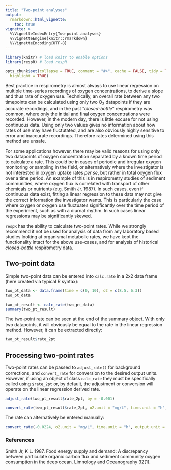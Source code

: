```yaml
---
title: "Two-point analyses"
output: 
  rmarkdown::html_vignette:
    toc: true
vignette: >
  %\VignetteIndexEntry{Two-point analyses}
  %\VignetteEngine{knitr::rmarkdown}
  %\VignetteEncoding{UTF-8}
---
```


```r
library(knitr) # load knitr to enable options
library(respR) # load respR

opts_chunk$set(collapse = TRUE, comment = "#>", cache = FALSE, tidy = TRUE, 
  highlight = TRUE)
```

Best practice in respirometry is almost always to use linear regression on multiple time-series recordings of oxygen concentrations, to derive a slope and thus rate of oxygen use. 
Technically, an overall rate between any two timepoints can be calculated using only two O~2~ datapoints if they are accurate recordings, and in the past "*closed-bottle*" respirometry was common, where only the initial and final oxygen concentrations were recorded. However, in the modern day, there is little excuse for not using continuous data.
Using only two values gives no information about how rates of use may have fluctutated, and are also obviously highly sensitive to error and inaccurate recordings. 
Therefore rates determined using this method are unsafe. 

For some applications however, there may be valid reasons for using only two datapoints of oxygen concentration separated by a known time period to calculate a rate. 
This could be in cases of periodic and irregular oxygen monitoring or sampling in the field, or alternatively where the investigator is not interested in oxygen uptake rates *per se*, but rather in total oxygen flux over a time period. 
An example of this is in respirometry studies of sediment communities, where oxygen flux is correlated with transport of other chemicals or nutrients (e.g. Smith Jr. 1987). 
In such cases, even if continuous data exist, fitting a linear regression to these data may not give the correct information the investigator wants.
This is particularly the case where oxygen or oxygen use fluctuates significantly over the time period of the experiment, such as with a diurnal rhythm.
In such cases linear regressions may be significantly skewed.  

`respR` has the ability to calculate two-point rates. 
While we strongly recommend it not be used for analysis of data from any laboratory based studies looking at organismal metabolic rates, we have kept the functionality intact for the above use-cases, and for analysis of historical *closed-bottle* respirometry data. 

## Two-point data

Simple two-point data can be entered into `calc.rate` in a 2x2 data frame (here created via typical R syntax):
```r
two_pt_data <- data.frame(time = c(0, 10), o2 = c(8.5, 6.3))
two_pt_data
```
```r
two_pt_result <- calc_rate(two_pt_data)
summary(two_pt_result)

```

The two-point rate can be seen at the end of the summary object. With only two datapoints, it will obviously be equal to the rate in the linear regression method. However, it can be extracted directly:

```r
two_pt_result$rate_2pt
```

## Processing two-point rates

Two-point rates can be passed to `adjust_rate()` for background corrections, and `convert_rate` for conversion to the desired output units. However, if using an object of class `calc_rate` they must be specifically called using `$rate_2pt` or, by default, the adjustment or conversion will operate on the linear regression derived rate. 
```r
adjust_rate(two_pt_result$rate_2pt, by = -0.001)

convert_rate(two_pt_result$rate_2pt, o2.unit = "mg/L", time.unit = "h", output.unit = "mg/h/g", volume = 25, mass = 0.2)
```

The rate can alternatively be entered manually:
```r
convert_rate(-0.0224, o2.unit = "mg/L", time.unit = "h", output.unit = "mg/h/g", volume = 25, mass = 0.2)
```


### References

Smith Jr, K L. 1987. Food energy supply and demand: A discrepancy between particulate organic carbon flux and sediment community oxygen consumption in the deep ocean. Limnology and Oceanography 32(1). 
